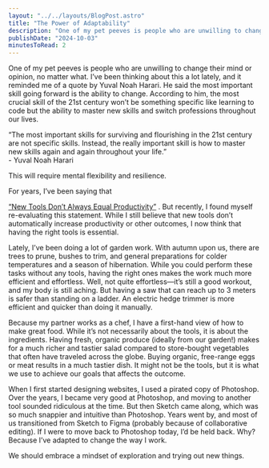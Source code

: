 ```yaml
---
layout: "../../layouts/BlogPost.astro"
title: "The Power of Adaptability"
description: "One of my pet peeves is people who are unwilling to change their mind or opinion, no matter what. I’ve been thinking about this a lot lately, and it reminded me of a quote by Yuval Noah Harari. He said the most important skill going forward is the ability to change. According to him, the most crucial skill of the 21st century won’t be something specific like learning to code but the ability to master new skills and switch professions throughout our lives.\n\n“The most important skills for survivin"
publishDate: "2024-10-03"
minutesToRead: 2
---
```


<p>One of my pet peeves is people who are unwilling to change their mind or opinion, no matter what. I’ve been thinking about this a lot lately, and it reminded me of a quote by Yuval Noah Harari. He said the most important skill going forward is the ability to change. According to him, the most crucial skill of the 21st century won’t be something specific like learning to code but the ability to master new skills and switch professions throughout our lives. </p>
<div class="blockquote">
</div>
<div>“The most important skills for surviving and flourishing in the 21st century are not specific skills. Instead, the really important skill is how to master new skills again and again throughout your life.” 
<br>- Yuval Noah Harari </br>
<p>This will require mental flexibility and resilience.</p>
<p>For years, I’ve been saying that </p>
<a href="https://www.antonsten.com/writing/newtools">“New Tools Don’t Always Equal Productivity”</a>
 . But recently, I found myself re-evaluating this statement. While I still believe that new tools don’t automatically increase productivity or other outcomes, I now think that having the right tools is essential.</p>
<MDXImage src="/images/Visual-Electric-Blog-Image.webp" alt="ink that having the right tools is essential - Visual Electric Blog Image" width={1280} height={896} />
<p>Lately, I’ve been doing a lot of garden work. With autumn upon us, there are trees to prune, bushes to trim, and general preparations for colder temperatures and a season of hibernation. While you could perform these tasks without any tools, having the right ones makes the work much more efficient and effortless. Well, not quite effortless—it’s still a good workout, and my body is still aching. But having a saw that can reach up to 3 meters is safer than standing on a ladder. An electric hedge trimmer is more efficient and quicker than doing it manually.</p>
<p>Because my partner works as a chef, I have a first-hand view of how to make great food. While it’s not necessarily about the tools, it is about the ingredients. Having fresh, organic produce (ideally from our garden!) makes for a much richer and tastier salad compared to store-bought vegetables that often have traveled across the globe. Buying organic, free-range eggs or meat results in a much tastier dish. It might not be the tools, but it is what we use to achieve our goals that affects the outcome.</p>
<p>When I first started designing websites, I used a pirated copy of Photoshop. Over the years, I became very good at Photoshop, and moving to another tool sounded ridiculous at the time. But then Sketch came along, which was so much snappier and intuitive than Photoshop. Years went by, and most of us transitioned from Sketch to Figma (probably because of collaborative editing). If I were to move back to Photoshop today, I’d be held back. Why? Because I’ve adapted to change the way I work.</p>
<p>We should embrace a mindset of exploration and trying out new things.</p>
